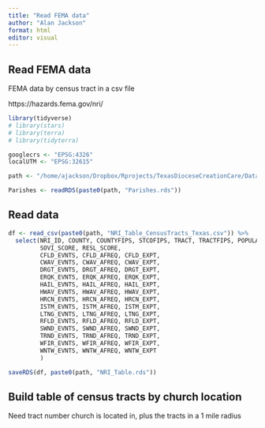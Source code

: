 ```yaml
---
title: "Read FEMA data"
author: "Alan Jackson"
format: html
editor: visual
---
```


## Read FEMA data

FEMA data by census tract in a csv file

https://hazards.fema.gov/nri/



```r

library(tidyverse)
# library(stars)
# library(terra)
# library(tidyterra)

googlecrs <- "EPSG:4326"
localUTM <- "EPSG:32615"

path <- "/home/ajackson/Dropbox/Rprojects/TexasDioceseCreationCare/Data/"

Parishes <- readRDS(paste0(path, "Parishes.rds"))

```

##        Read data

```r

df <- read_csv(paste0(path, "NRI_Table_CensusTracts_Texas.csv")) %>% 
  select(NRI_ID, COUNTY, COUNTYFIPS, STCOFIPS, TRACT, TRACTFIPS, POPULATION, AREA, 
         SOVI_SCORE, RESL_SCORE, 
         CFLD_EVNTS, CFLD_AFREQ, CFLD_EXPT,
         CWAV_EVNTS, CWAV_AFREQ, CWAV_EXPT,
         DRGT_EVNTS, DRGT_AFREQ, DRGT_EXPT,
         ERQK_EVNTS, ERQK_AFREQ, ERQK_EXPT,
         HAIL_EVNTS, HAIL_AFREQ, HAIL_EXPT,
         HWAV_EVNTS, HWAV_AFREQ, HWAV_EXPT,
         HRCN_EVNTS, HRCN_AFREQ, HRCN_EXPT,
         ISTM_EVNTS, ISTM_AFREQ, ISTM_EXPT,
         LTNG_EVNTS, LTNG_AFREQ, LTNG_EXPT,
         RFLD_EVNTS, RFLD_AFREQ, RFLD_EXPT,
         SWND_EVNTS, SWND_AFREQ, SWND_EXPT,
         TRND_EVNTS, TRND_AFREQ, TRND_EXPT,
         WFIR_EVNTS, WFIR_AFREQ, WFIR_EXPT,
         WNTW_EVNTS, WNTW_AFREQ, WNTW_EXPT
         )

saveRDS(df, paste0(path, "NRI_Table.rds"))

```

##        Build table of census tracts by church location

Need tract number church is located in, plus the tracts in a 1 mile radius

```r

```




